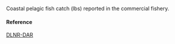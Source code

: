 Coastal pelagic fish catch (lbs) reported in the commercial fishery.

#### Reference

[DLNR-DAR](http://dlnr.hawaii.gov/dar/fishing/commercial-fishing/)
